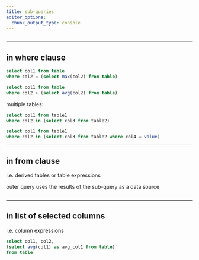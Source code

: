 ```yaml
---
title: sub-queries
editor_options: 
  chunk_output_type: console
---
```


```r
```

*********************************************************************

## in where clause

```sql
select col1 from table
where col2 = (select max(col2) from table)
```

```sql
select col1 from table
where col2 > (select avg(col2) from table)
```

multiple tables:

```sql
select col1 from table1
where col2 in (select col3 from table2)
```

```sql
select col1 from table1
where col2 in (select col3 from table2 where col4 = value)
```

*********************************************************************

## in from clause

i.e. derived tables or table expressions

outer query uses the results of the sub-query as a data source

```sql

```


*********************************************************************

## in list of selected columns

i.e. column expressions

```sql
select col1, col2,
(select avg(col1) as avg_col1 from table)
from table
```

